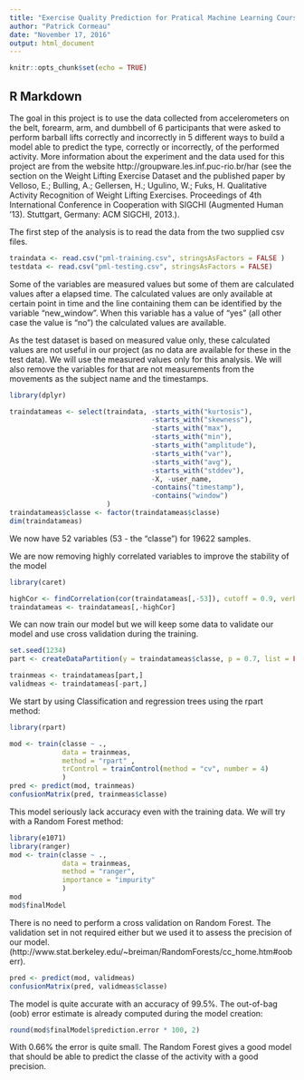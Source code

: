 ```yaml
---
title: "Exercise Quality Prediction for Pratical Machine Learning Course"
author: "Patrick Cormeau"
date: "November 17, 2016"
output: html_document
---
```


```r
knitr::opts_chunk$set(echo = TRUE)
```

## R Markdown

The goal in this project is to use the data collected from accelerometers on the belt, forearm, arm, and dumbbell of 6 participants that were asked to perform barball lifts correctly and incorrectly in 5 different ways to build a model able to predict the type, correctly or incorrectly,  of the performed activity.
More information about the experiment and the data used for this project are from the website http://groupware.les.inf.puc-rio.br/har (see the section on the Weight Lifting Exercise Dataset and the published paper by Velloso, E.; Bulling, A.; Gellersen, H.; Ugulino, W.; Fuks, H. Qualitative Activity Recognition of Weight Lifting Exercises. Proceedings of 4th International Conference in Cooperation with SIGCHI (Augmented Human ’13). Stuttgart, Germany: ACM SIGCHI, 2013.).

The first step of the analysis is to read the data from the two supplied csv files.

```r
traindata <- read.csv("pml-training.csv", stringsAsFactors = FALSE )
testdata <- read.csv("pml-testing.csv", stringsAsFactors = FALSE)
```

Some of the variables are measured values but some of them are calculated values after a elapsed time. The calculated values are only available at certain point in time and the line containing them can be identified by the variable "new_window". When this variable has a value of "yes" (all other case the value is "no") the calculated values are available.

As the test dataset is based on measured value only, these calculated values are not useful in our project (as no data are available for these in the test data). We will use the measured values only for this analysis. We will also remove the variables for that are not measurements from the movements as the subject name and the timestamps.

```r
library(dplyr)

traindatameas <- select(traindata, -starts_with("kurtosis"),
                                   -starts_with("skewness"),
                                   -starts_with("max"),
                                   -starts_with("min"),
                                   -starts_with("amplitude"),
                                   -starts_with("var"),
                                   -starts_with("avg"),
                                   -starts_with("stddev"),
                                   -X, -user_name,
                                   -contains("timestamp"),
                                   -contains("window")
                        )
traindatameas$classe <- factor(traindatameas$classe)
dim(traindatameas)
```

We now have 52 variables (53 - the "classe") for 19622 samples.

We are now removing highly correlated variables to improve the stability of the model
```r
library(caret)

highCor <- findCorrelation(cor(traindatameas[,-53]), cutoff = 0.9, verbose = TRUE)
traindatameas <- traindatameas[,-highCor]
```

We can now train our model but we will keep some data to validate our model and use cross validation during the training.
```r
set.seed(1234)
part <- createDataPartition(y = traindatameas$classe, p = 0.7, list = FALSE)

trainmeas <- traindatameas[part,]
validmeas <- traindatameas[-part,]
```

We start by using Classification and regression trees using the rpart method:
```r
library(rpart)

mod <- train(classe ~ .,
             data = trainmeas,
             method = "rpart" ,
             trControl = trainControl(method = "cv", number = 4)
             )
pred <- predict(mod, trainmeas)
confusionMatrix(pred, trainmeas$classe)
```

This model seriously lack accuracy even with the training data. We will try with a Random Forest method:
```r
library(e1071)
library(ranger)
mod <- train(classe ~ .,
             data = trainmeas,
             method = "ranger",
             importance = "impurity"
             )
mod
mod$finalModel
```

There is no need to perform a cross validation on Random Forest. The validation set in not required either but we used it to assess the precision of our model. (http://www.stat.berkeley.edu/~breiman/RandomForests/cc_home.htm#ooberr).

```r
pred <- predict(mod, validmeas)
confusionMatrix(pred, validmeas$classe)
```

The model is quite accurate with an accuracy of 99.5%. The out-of-bag (oob) error estimate is already computed during the model creation:

```r
round(mod$finalModel$prediction.error * 100, 2)
```

With 0.66% the error is quite small. The Random Forest gives a good model that should be able to predict the classe of the activity with a good precision.